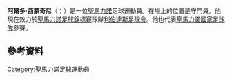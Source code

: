 {{blpunsourced|time=2015-06-04T02:00:32+00:00}}
'''阿爾多·西蒙奇尼'''（{{lang-it|Aldo Junior Simoncini}}；{{bd|1986年|8月30日}}）是一位[[聖馬力諾|聖馬力諾]]足球運動員。在場上的位置是守門員。他現在效力於[[聖馬力諾足球錦標賽|聖馬力諾足球錦標賽]]球隊[[利伯達斯足球會|利伯達斯足球會]]。他也代表[[聖馬力諾國家足球隊|聖馬力諾國家足球隊]]參賽。
==參考資料==
{{Reflist}}

{{DEFAULTSORT:Simoncini, Aldo}}
[[Category:聖馬力諾足球運動員|Category:聖馬力諾足球運動員]]